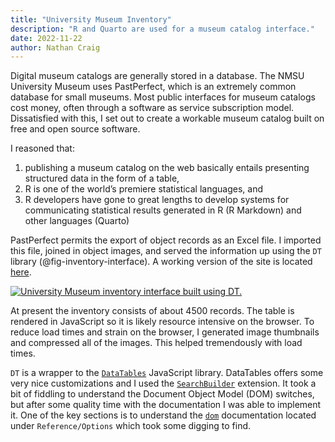 ```yaml
---
title: "University Museum Inventory"
description: "R and Quarto are used for a museum catalog interface."
date: 2022-11-22
author: Nathan Craig
---
```


Digital museum catalogs are generally stored in a database. The NMSU University Museum uses PastPerfect, which is an extremely common database for small museums. Most public interfaces for museum catalogs cost money, often through a software as service subscription model. Dissatisfied with this, I set out to create a workable museum catalog built on free and open source software.

I reasoned that:

1.  publishing a museum catalog on the web basically entails presenting structured data in the form of a table,
2.  R is one of the world's premiere statistical languages, and
3.  R developers have gone to great lengths to develop systems for communicating statistical results generated in R (R Markdown) and other languages (Quarto)

PastPerfect permits the export of object records as an Excel file. I imported this file, joined in object images, and served the information up using the `DT` library (@fig-inventory-interface). A working version of the site is located [here](https://um-inventory.netlify.app/).

[![University Museum inventory interface built using `DT`.](https://i.imgur.com/cmeJeHq.png){#fig-inventory-interface}](https://um-inventory.netlify.app/)

At present the inventory consists of about 4500 records. The table is rendered in JavaScript so it is likely resource intensive on the browser. To reduce load times and strain on the browser, I generated image thumbnails and compressed all of the images. This helped tremendously with load times.

`DT` is a wrapper to the [`DataTables`](https://datatables.net/) JavaScript library. DataTables offers some very nice customizations and I used the [`SearchBuilder`](https://datatables.net/extensions/searchbuilder/) extension. It took a bit of fiddling to understand the Document Object Model (DOM) switches, but after some quality time with the documentation I was able to implement it. One of the key sections is to understand the [`dom`](https://datatables.net/reference/option/dom) documentation located under `Reference/Options` which took some digging to find.